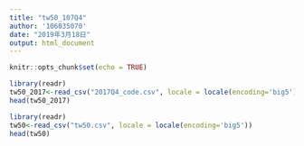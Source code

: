 ```yaml
---
title: "tw50_107Q4"
author: '106035070'
date: "2019年3月18日"
output: html_document
---
```


```r
knitr::opts_chunk$set(echo = TRUE)
```

```r
library(readr)
tw50_2017<-read_csv("2017Q4_code.csv", locale = locale(encoding='big5'))
head(tw50_2017)
```

```r
library(readr)
tw50<-read_csv("tw50.csv", locale = locale(encoding='big5'))
head(tw50)
```



